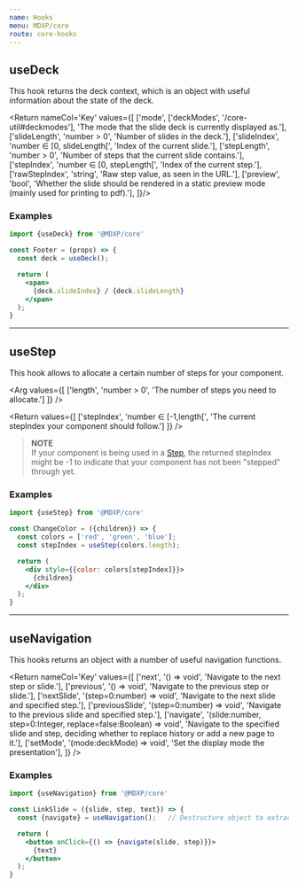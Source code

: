 ```yaml
---
name: Hooks
menu: MDXP/core
route: core-hooks
---
```



## useDeck
This hook returns the deck context, which is an object with useful information about the state of the deck.

<Return nameCol='Key' values={[
['mode', ['deckModes', '/core-util#deckmodes'], 'The mode that the slide deck is currently displayed as.'],
['slideLength', 'number > 0', 'Number of slides in the deck.'],
['slideIndex', 'number ∈ [0, slideLength[', 'Index of the current slide.'],
['stepLength', 'number > 0', 'Number of steps that the current slide contains.'],
['stepIndex', 'number ∈ [0, stepLength[', 'Index of the current step.'],
['rawStepIndex', 'string', 'Raw step value, as seen in the URL.'],
['preview', 'bool', 'Whether the slide should be rendered in a static preview mode (mainly used for printing to pdf).'],
]}/>

### Examples

```jsx
import {useDeck} from '@MDXP/core'

const Footer = (props) => {
  const deck = useDeck();

  return (
    <span>
      {deck.slideIndex} / {deck.slideLength}
    </span>
  );
}
```

---

## useStep
This hook allows to allocate a certain number of steps for your component.

<Arg values={[
['length', 'number > 0', 'The number of steps you need to allocate.']
]} />

<Return values={[
['stepIndex', 'number ∈ [-1,length[', 'The current stepIndex your component should follow.'] 
]} />


> __NOTE__  
> If your component is being used in a [Step](/core-components#Step),
> the returned stepIndex might be -1 to indicate that your component has not been "stepped" through yet.


### Examples

```jsx
import {useStep} from '@MDXP/core'

const ChangeColor = ({children}) => {
  const colors = ['red', 'green', 'blue'];
  const stepIndex = useStep(colors.length);

  return (
    <div style={{color: colors[stepIndex]}}>
      {children}
    </div>
  );
}
```

---

## useNavigation
This hooks returns an object with a number of useful navigation functions.

<Return nameCol='Key' values={[
['next', '() => void', 'Navigate to the next step or slide.'],
['previous', '() => void', 'Navigate to the previous step or slide.'],
['nextSlide', '(step=0:number) => void', 'Navigate to the next slide and specified step.'],
['previousSlide', '(step=0:number) => void', 'Navigate to the previous slide and specified step.'],
['navigate', '(slide:number, step=0:Integer, replace=false:Boolean) => void', 'Navigate to the specified slide and step, deciding whether to replace history or add a new page to it.'],
['setMode', '(mode:deckMode) => void', 'Set the display mode the presentation'],
]} />

### Examples

```jsx
import {useNavigation} from '@MDXP/core'

const LinkSlide = ({slide, step, text}) => {
  const {navigate} = useNavigation();   // Destructure object to extract only navigate

  return (
    <button onClick={() => {navigate(slide, step)}}>
      {text}
    </button>
  );
}
```
